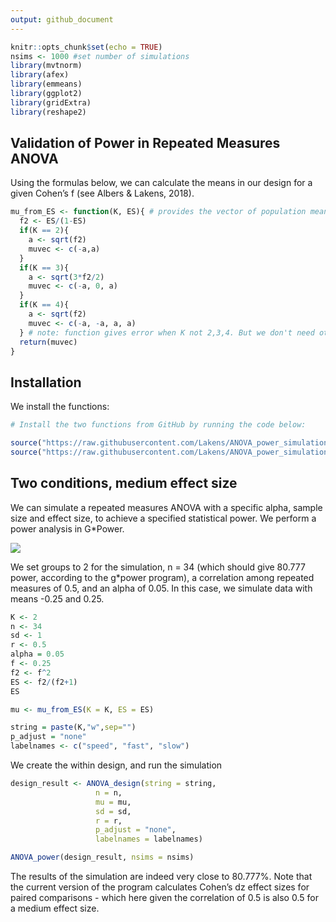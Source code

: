 ```yaml
---
output: github_document
---
```


```r
knitr::opts_chunk$set(echo = TRUE)
nsims <- 1000 #set number of simulations
library(mvtnorm)
library(afex)
library(emmeans)
library(ggplot2)
library(gridExtra)
library(reshape2)

```

## Validation of Power in Repeated Measures ANOVA

Using the formulas below, we can calculate the means in our design for a given Cohen's f (see Albers & Lakens, 2018).

```r
mu_from_ES <- function(K, ES){ # provides the vector of population means for a given population ES and nr of groups
  f2 <- ES/(1-ES)
  if(K == 2){
    a <- sqrt(f2)
    muvec <- c(-a,a)
  }
  if(K == 3){
    a <- sqrt(3*f2/2)
    muvec <- c(-a, 0, a)
  }
  if(K == 4){
    a <- sqrt(f2)
    muvec <- c(-a, -a, a, a)
  } # note: function gives error when K not 2,3,4. But we don't need other K.
  return(muvec)
}

```

## Installation

We install the functions:

```r
# Install the two functions from GitHub by running the code below:

source("https://raw.githubusercontent.com/Lakens/ANOVA_power_simulation/master/ANOVA_design.R")
source("https://raw.githubusercontent.com/Lakens/ANOVA_power_simulation/master/ANOVA_power.R")
```

## Two conditions, medium effect size

We can simulate a repeated measures ANOVA with a specific alpha, sample size and effect size, to achieve a specified statistical power. We perform a power analysis in G*Power. 

![](screenshots/gpower_1.png)

We set groups to 2 for the simulation, n = 34 (which should give 80.777 power, according to the g*power program), a correlation among repeated measures of 0.5, and an alpha of 0.05. In this case, we simulate data with means -0.25  and 0.25. 

```r
K <- 2
n <- 34
sd <- 1
r <- 0.5
alpha = 0.05
f <- 0.25
f2 <- f^2
ES <- f2/(f2+1)
ES

mu <- mu_from_ES(K = K, ES = ES)

string = paste(K,"w",sep="")
p_adjust = "none"
labelnames <- c("speed", "fast", "slow")
```
We create the within design, and run the simulation

```r
design_result <- ANOVA_design(string = string,
                   n = n, 
                   mu = mu, 
                   sd = sd, 
                   r = r, 
                   p_adjust = "none",
                   labelnames = labelnames)

ANOVA_power(design_result, nsims = nsims)

```

The results of the simulation are indeed very close to 80.777%. Note that the current version of the program calculates Cohen's dz effect sizes for paired comparisons - which here given the correlation of 0.5 is also 0.5 for a medium effect size. 
